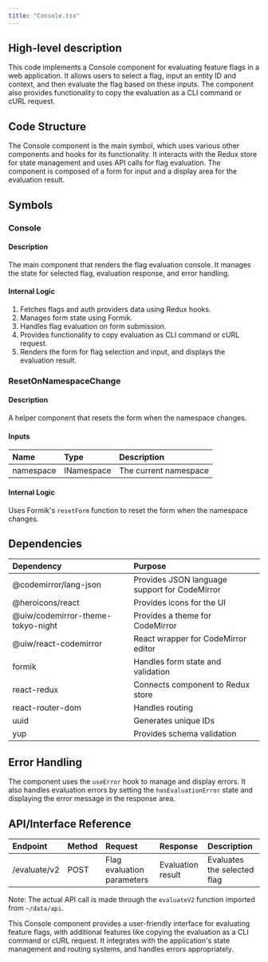 ```yaml
---
title: "Console.tsx"
---
```


## High-level description
This code implements a Console component for evaluating feature flags in a web application. It allows users to select a flag, input an entity ID and context, and then evaluate the flag based on these inputs. The component also provides functionality to copy the evaluation as a CLI command or cURL request.

## Code Structure
The Console component is the main symbol, which uses various other components and hooks for its functionality. It interacts with the Redux store for state management and uses API calls for flag evaluation. The component is composed of a form for input and a display area for the evaluation result.

## Symbols

### Console
#### Description
The main component that renders the flag evaluation console. It manages the state for selected flag, evaluation response, and error handling.

#### Internal Logic
1. Fetches flags and auth providers data using Redux hooks.
2. Manages form state using Formik.
3. Handles flag evaluation on form submission.
4. Provides functionality to copy evaluation as CLI command or cURL request.
5. Renders the form for flag selection and input, and displays the evaluation result.

### ResetOnNamespaceChange
#### Description
A helper component that resets the form when the namespace changes.

#### Inputs
| Name | Type | Description |
|:-----|:-----|:------------|
| namespace | INamespace | The current namespace |

#### Internal Logic
Uses Formik's `resetForm` function to reset the form when the namespace changes.

## Dependencies
| Dependency | Purpose |
|:-----------|:--------|
| @codemirror/lang-json | Provides JSON language support for CodeMirror |
| @heroicons/react | Provides icons for the UI |
| @uiw/codemirror-theme-tokyo-night | Provides a theme for CodeMirror |
| @uiw/react-codemirror | React wrapper for CodeMirror editor |
| formik | Handles form state and validation |
| react-redux | Connects component to Redux store |
| react-router-dom | Handles routing |
| uuid | Generates unique IDs |
| yup | Provides schema validation |

## Error Handling
The component uses the `useError` hook to manage and display errors. It also handles evaluation errors by setting the `hasEvaluationError` state and displaying the error message in the response area.

## API/Interface Reference
| Endpoint | Method | Request | Response | Description |
|:---------|:-------|:--------|:---------|:------------|
| /evaluate/v2 | POST | Flag evaluation parameters | Evaluation result | Evaluates the selected flag |

Note: The actual API call is made through the `evaluateV2` function imported from `~/data/api`.

This Console component provides a user-friendly interface for evaluating feature flags, with additional features like copying the evaluation as a CLI command or cURL request. It integrates with the application's state management and routing systems, and handles errors appropriately.